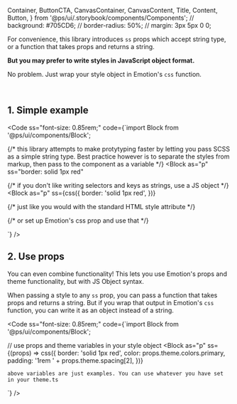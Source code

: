   Container,
  ButtonCTA,
  CanvasContainer,
  CanvasContent,
  Title,
  Content,
  Button,
} from '@ps/ui/.storybook/components/Components';
// background: #705CD6;
// border-radius: 50%;
// margin: 3px 5px 0 0;

<Meta title="Get started/Styling/JSS Objects" />

<ThemeProvider>
<Wrapper>

For convenience, this library introduces `ss` props which accept string type, or a function that takes props and returns a string.

**But you may prefer to write styles in JavaScript object format.**  

No problem. Just wrap your style object in Emotion's `css` function.

<br />

## 1. Simple example

<Code 
  ss="font-size: 0.85rem;"
  code={`import Block from '@ps/ui/components/Block';
  
{/* this library attempts to make protytyping faster by letting you pass SCSS as a simple string type. Best practice however is to separate the styles from markup, then pass to the component as a variable */}
<Block
  as="p"
  ss="border: solid 1px red"
>
  
{/* if you don't like writing selectors and keys as strings, use a JS object */}
<Block
  as="p"
  ss={css({
    border: 'solid 1px red',
  })}
>
  
{/* just like you would with the standard HTML style attribute */}

<p
  style={{
    border: 'solid 1px red',
  }}
>
  
{/* or set up Emotion's css prop and use that */}
<p
  css={css({
    border: 'solid 1px red',
  })}
>`} />

## 2. Use props
You can even combine functionality! This lets you use Emotion's props and theme functionality, but with JS Object syntax.

When passing a style to any `ss` prop, you can pass a function that takes props and returns a string. But if you wrap that output in Emotion's `css` function, you can write it as an object instead of a string.

<Code 
  ss="font-size: 0.85rem;"
  code={`import Block from '@ps/ui/components/Block';
  
// use props and theme variables in your style object
<Block
  as="p"
  ss={(props) => css({
    border: 'solid 1px red',
    color: props.theme.colors.primary,
    padding: '1rem ' + props.theme.spacing[2],
  })}
>
    above variables are just examples. You can use whatever you have set in your theme.ts
</Block>`} />


</Wrapper>
</ThemeProvider>